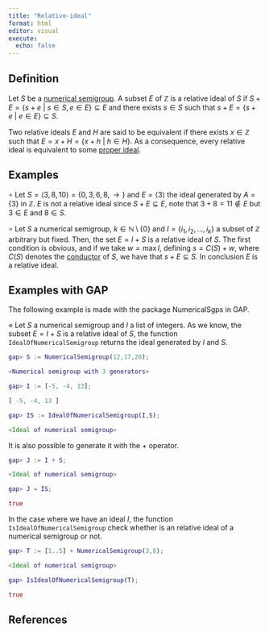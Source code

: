 ```yaml
---
title: "Relative-ideal"
format: html
editor: visual
execute: 
  echo: false
---
```


## Definition

Let $S$ be a [numerical semigroup](./Basic-concepts/Numerical-semigroup.qmd). A subset $E$ of $\mathbb{Z}$ is a relative ideal of $S$ if $S + E = \{s + e ~ | ~ s \in S, e \in E \} \subseteq E$ and there exists $s \in S$ such that $s + E = \{s + e ~ | ~ e \in E \}\subseteq S$.

Two relative ideals $E$ and $H$ are said to be equivalent if there exists $x \in \mathbb{Z}$ such that $E = x + H = \{x + h ~ | ~ h \in H \}$. As a consequence, every relative ideal is equivalent to some [proper ideal](Proper-ideal.qmd).

## Examples

$\circ$ Let $S = \langle 3, 8, 10 \rangle = \{0, 3, 6, 8, \rightarrow \}$ and $E = \langle 3 \rangle$ the ideal generated by $A = \{3\}$ in $\mathbb{Z}$. $E$ is not a relative ideal since $S + E \subsetneq E$, note that $3 + 8 = 11 \not \in E$ but $3 \in E$ and $8 \in S$.

$\circ$ Let $S$ a numerical semigroup, $k \in \mathbb{N} \setminus \{0\}$ and $I = \{i_1, i_2, \ldots, i_k\}$ a subset of $\mathbb{Z}$ arbitrary but fixed. Then, the set $E = I + S$ is a relative ideal of $S$. The first condition is obvious, and if we take $w = \max I$, defining $s = C(S) + w$, where $C(S)$ denotes the [conductor](./Basic-concepts/Conductor.qmd) of $S$, we have that $s + E \subseteq S$. In conclusion $E$ is a relative ideal.

## Examples with GAP

The following example is made with the package NumericalSgps in GAP.

$\diamond$ Let $S$ a numerical semigroup and $I$ a list of integers. As we know, the subset $E = I + S$ is a relative ideal of $S$, the function `IdealOfNumericalSemigroup` returns the ideal generated by $I$ and $S$.

```GAP
gap> S := NumericalSemigroup(12,17,20);

<Numerical semigroup with 3 generators>

gap> I := [-5, -4, 13];

[ -5, -4, 13 ]

gap> IS := IdealOfNumericalSemigroup(I,S);

<Ideal of numerical semigroup>


```

It is also possible to generate it with the + operator.

```GAP
gap> J := I + S;

<Ideal of numerical semigroup>

gap> J = IS;

true

```

In the case where we have an ideal $I$, the function `IsIdealOfNumericalSemigroup` check whether is an relative ideal of a numerical semigroup or not.

```GAP
gap> T := [1..5] + NumericalSemigroup(3,8);

<Ideal of numerical semigroup>

gap> IsIdealOfNumericalSemigroup(T);

true

```

## References
